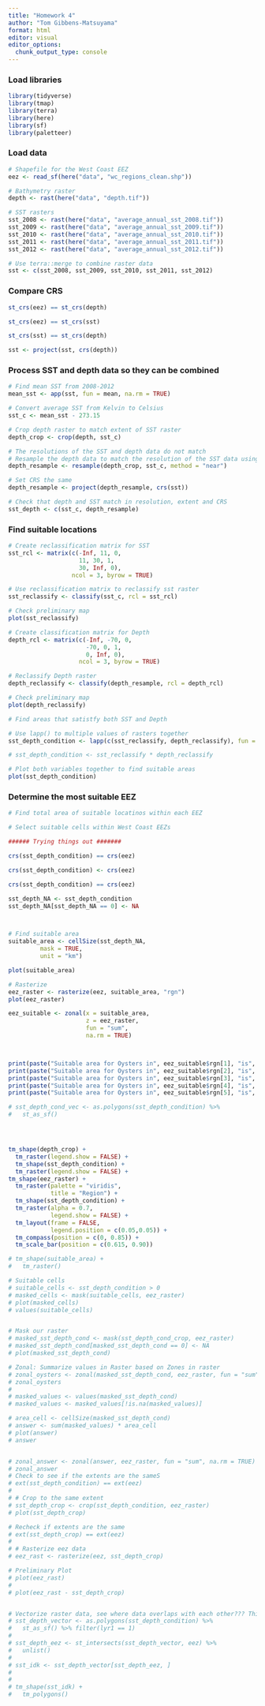 ```yaml
---
title: "Homework 4"
author: "Tom Gibbens-Matsuyama"
format: html
editor: visual
editor_options: 
  chunk_output_type: console
---
```


### Load libraries

```r
library(tidyverse)
library(tmap)
library(terra)
library(here)
library(sf)
library(paletteer)
```

### Load data

```r
# Shapefile for the West Coast EEZ
eez <- read_sf(here("data", "wc_regions_clean.shp"))

# Bathymetry raster
depth <- rast(here("data", "depth.tif"))

# SST rasters
sst_2008 <- rast(here("data", "average_annual_sst_2008.tif"))
sst_2009 <- rast(here("data", "average_annual_sst_2009.tif"))
sst_2010 <- rast(here("data", "average_annual_sst_2010.tif"))
sst_2011 <- rast(here("data", "average_annual_sst_2011.tif"))
sst_2012 <- rast(here("data", "average_annual_sst_2012.tif"))

# Use terra::merge to combine raster data
sst <- c(sst_2008, sst_2009, sst_2010, sst_2011, sst_2012)
```

### Compare CRS

```r
st_crs(eez) == st_crs(depth)

st_crs(eez) == st_crs(sst)

st_crs(sst) == st_crs(depth)

sst <- project(sst, crs(depth))
```


### Process SST and depth data so they can be combined

```r
# Find mean SST from 2008-2012
mean_sst <- app(sst, fun = mean, na.rm = TRUE)

# Convert average SST from Kelvin to Celsius
sst_c <- mean_sst - 273.15

# Crop depth raster to match extent of SST raster
depth_crop <- crop(depth, sst_c)

# The resolutions of the SST and depth data do not match
# Resample the depth data to match the resolution of the SST data using the nearest neighbor approach
depth_resample <- resample(depth_crop, sst_c, method = "near")

# Set CRS the same
depth_resample <- project(depth_resample, crs(sst))

# Check that depth and SST match in resolution, extent and CRS
sst_depth <- c(sst_c, depth_resample)
```

### Find suitable locations

```r
# Create reclassification matrix for SST
sst_rcl <- matrix(c(-Inf, 11, 0,
                    11, 30, 1,
                    30, Inf, 0),
                  ncol = 3, byrow = TRUE)

# Use reclassification matrix to reclassify sst raster
sst_reclassify <- classify(sst_c, rcl = sst_rcl)

# Check preliminary map
plot(sst_reclassify)

# Create classification matrix for Depth
depth_rcl <- matrix(c(-Inf, -70, 0,
                      -70, 0, 1,
                      0, Inf, 0),
                    ncol = 3, byrow = TRUE)

# Reclassify Depth raster
depth_reclassify <- classify(depth_resample, rcl = depth_rcl)

# Check preliminary map
plot(depth_reclassify)

# Find areas that satistfy both SST and Depth

# Use lapp() to multiple values of rasters together
sst_depth_condition <- lapp(c(sst_reclassify, depth_reclassify), fun = "*")

# sst_depth_condition <- sst_reclassify * depth_reclassify

# Plot both variables together to find suitable areas
plot(sst_depth_condition)
```

### Determine the most suitable EEZ

```r
# Find total area of suitable locatinos within each EEZ

# Select suitable cells within West Coast EEZs

###### Trying things out #######

crs(sst_depth_condition) == crs(eez)

crs(sst_depth_condition) <- crs(eez)

crs(sst_depth_condition) == crs(eez)

sst_depth_NA <- sst_depth_condition
sst_depth_NA[sst_depth_NA == 0] <- NA



# Find suitable area
suitable_area <- cellSize(sst_depth_NA,
         mask = TRUE,
         unit = "km")

plot(suitable_area)

# Rasterize
eez_raster <- rasterize(eez, suitable_area, "rgn")
plot(eez_raster)

eez_suitable <- zonal(x = suitable_area, 
                      z = eez_raster, 
                      fun = "sum", 
                      na.rm = TRUE)



print(paste("Suitable area for Oysters in", eez_suitable$rgn[1], "is", eez_suitable$area[1]))
print(paste("Suitable area for Oysters in", eez_suitable$rgn[2], "is", eez_suitable$area[2]))
print(paste("Suitable area for Oysters in", eez_suitable$rgn[3], "is", eez_suitable$area[3]))
print(paste("Suitable area for Oysters in", eez_suitable$rgn[4], "is", eez_suitable$area[4]))
print(paste("Suitable area for Oysters in", eez_suitable$rgn[5], "is", eez_suitable$area[5]))

# sst_depth_cond_vec <- as.polygons(sst_depth_condition) %>% 
#   st_as_sf()




tm_shape(depth_crop) +
  tm_raster(legend.show = FALSE) +
  tm_shape(sst_depth_condition) +
  tm_raster(legend.show = FALSE) +
tm_shape(eez_raster) +
  tm_raster(palette = "viridis",
            title = "Region") + 
  tm_shape(sst_depth_condition) +
  tm_raster(alpha = 0.7,
            legend.show = FALSE) +
  tm_layout(frame = FALSE,
            legend.position = c(0.05,0.05)) +
  tm_compass(position = c(0, 0.85)) +
  tm_scale_bar(position = c(0.615, 0.90)) 

# tm_shape(suitable_area) +
#   tm_raster()

# Suitable cells 
# suitable_cells <- sst_depth_condition > 0 
# masked_cells <- mask(suitable_cells, eez_raster)
# plot(masked_cells)
# values(suitable_cells)


# Mask our raster
# masked_sst_depth_cond <- mask(sst_depth_cond_crop, eez_raster)
# masked_sst_depth_cond[masked_sst_depth_cond == 0] <- NA
# plot(masked_sst_depth_cond)

# Zonal: Summarize values in Raster based on Zones in raster
# zonal_oysters <- zonal(masked_sst_depth_cond, eez_raster, fun = "sum", na.rm = TRUE)
# zonal_oysters
# 
# masked_values <- values(masked_sst_depth_cond)
# masked_values <- masked_values[!is.na(masked_values)]

# area_cell <- cellSize(masked_sst_depth_cond)
# answer <- sum(masked_values) * area_cell
# plot(answer)
# answer


# zonal_answer <- zonal(answer, eez_raster, fun = "sum", na.rm = TRUE)
# zonal_answer
# Check to see if the extents are the sameS
# ext(sst_depth_condition) == ext(eez)
# 
# # Crop to the same extent
# sst_depth_crop <- crop(sst_depth_condition, eez_raster)
# plot(sst_depth_crop)

# Recheck if extents are the same
# ext(sst_depth_crop) == ext(eez)
# 
# # Rasterize eez data 
# eez_rast <- rasterize(eez, sst_depth_crop)

# Preliminary Plot
# plot(eez_rast)
# 
# plot(eez_rast - sst_depth_crop)


# Vectorize raster data, see where data overlaps with each other??? This is how we determine EEZ range??? 
# sst_depth_vector <- as.polygons(sst_depth_condition) %>% 
#   st_as_sf() %>% filter(lyr1 == 1)
# 
# sst_depth_eez <- st_intersects(sst_depth_vector, eez) %>% 
#   unlist()
# 
# sst_idk <- sst_depth_vector[sst_depth_eez, ]
# 
# 
# tm_shape(sst_idk) +
#   tm_polygons()
```



